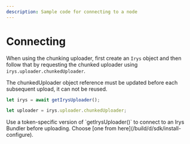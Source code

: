 ```yaml
---
description: Sample code for connecting to a node
---
```



# Connecting 

When using the chunking uploader, first create an `Irys` object and then follow that by requesting the chunked uploader using `irys.uploader.chunkedUploader`.

<Callout type="info" emoji="ℹ️">
	The chunkedUploader object reference must be updated before each subsequent upload, it can not be reused.
</Callout>

```js
let irys = await getIrysUploader();

let uploader = irys.uploader.chunkedUploader;
```

<Callout type="info" emoji="ℹ️">
	Use a token-specific version of `getIrysUploader()` to connect to an Irys Bundler before uploading. Choose [one from here](/build/d/sdk/install-configure).  
</Callout>